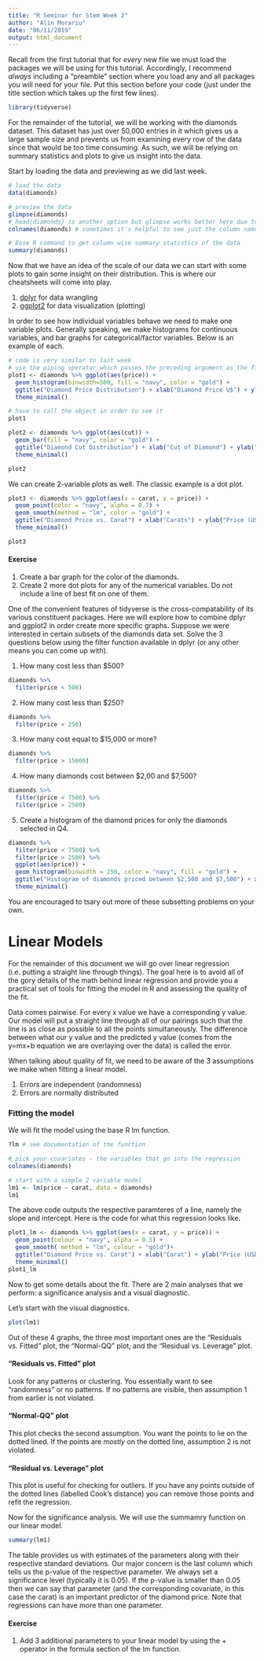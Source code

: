 ```yaml
---
title: "R Seminar for Stem Week 2"
author: "Alin Morariu"
date: "06/11/2019"
output: html_document
---
```

Recall from the first tutorial that for *every* new file we must load the packages we will be using for this tutorial. Accordingly, I recommend *always* including a "preamble" section where you load any and all packages you will need for your file. Put this section before your code (just under the title section which takes up the first few lines).

```r
library(tidyverse)
```
For the remainder of the tutorial, we will be working with the diamonds dataset. This dataset has just over 50,000 entries in it which gives us a large sample size and prevents us from examining every row of the data since that would be too time consuming. As such, we will be relying on summary statistics and plots to give us insight into the data. 

Start by loading the data and previewing as we did last week. 

```r
# load the data
data(diamonds) 

# preview the data
glimpse(diamonds)
# head(diamonds) is another option but glimpse works better here due to the number of columns 
colnames(diamonds) # sometimes it's helpful to see just the column names (more)

# Base R command to get column wise summary statistics of the data
summary(diamonds)
```

Now that we have an idea of the scale of our data we can start with some plots to gain some insight on their distribution. This is where our cheatsheets will come into play.

1. [dplyr](https://rstudio.com/wp-content/uploads/2015/02/data-wrangling-cheatsheet.pdf) for data wrangling
2. [ggplot2](https://rstudio.com/wp-content/uploads/2015/03/ggplot2-cheatsheet.pdf) for data visualization (plotting)

In order to see how individual variables behave we need to make one variable plots. Generally speaking, we make histograms for continuous variables, and bar graphs for categorical/factor variables. Below is an example of each.

```r
# code is very similar to last week
# use the piping operator which passes the preceding argument as the first argument of the following function
plot1 <- diamonds %>% ggplot(aes(price)) + 
  geom_histogram(binwidth=500, fill = "navy", color = "gold") + 
  ggtitle("Diamond Price Distribution") + xlab("Diamond Price U$") + ylab("Frequency") + 
  theme_minimal()

# have to call the object in order to see it
plot1
```

```r
plot2 <- diamonds %>% ggplot(aes(cut)) + 
  geom_bar(fill = "navy", color = "gold") + 
  ggtitle("Diamond Cut Distribution") + xlab("Cut of Diamond") + ylab("Frequency") + 
  theme_minimal()

plot2
```

We can create 2-variable plots as well. The classic example is a dot plot. 

```r
plot3 <- diamonds %>% ggplot(aes(x = carat, y = price)) +
  geom_point(color = "navy", alpha = 0.7) + 
  geom_smooth(method = "lm", color = "gold") + 
  ggtitle("Diamond Price vs. Carat") + xlab("Carats") + ylab("Price (USD)") +
  theme_minimal()

plot3
```


#### Exercise

1. Create a bar graph for the color of the diamonds. 
2. Create 2 more dot plots for any of the numerical variables. Do not include a line of best fit on one of them. 

One of the convenient features of tidyverse is the cross-compatability of its various constituent packages. Here we will explore how to combine dplyr and ggplot2 in order create more specific graphs. Suppose we were interested in certain subsets of the diamonds data set. Solve the 3 questions below using the filter function available in dplyr (or any other means you can come up with). 

1. How many cost less than $500?
```r
diamonds %>% 
  filter(price < 500)
```

2. How many cost less than \$250?
```r
diamonds %>% 
  filter(price < 250)
```

3. How many cost equal to \$15,000 or more?
```r
diamonds %>% 
  filter(price > 15000)
```

4. How many diamonds cost between \$2,00 and \$7,500?
```r
diamonds %>% 
  filter(price < 7500) %>% 
  filter(price > 2500)
```

5. Create a histogram of the diamond prices for only the diamonds selected in Q4. 
```r
diamonds %>% 
  filter(price < 7500) %>% 
  filter(price > 2500) %>% 
  ggplot(aes(price)) + 
  geom_histogram(binwidth = 250, color = "navy", fill = "gold") + 
  ggtitle("Histogram of diamonds priced between $2,500 and $7,500") + xlab("Price") + ylab("Frequency") + 
  theme_minimal()
```

You are encouraged to tsary out more of these subsetting problems on your own.

# Linear Models 

For the remainder of this document we will go over linear regression (i.e. putting a straight line through things). The goal here is to avoid all of the gory details of the math behind linear regression and provide you a practical set of tools for fitting the model in R and assessing the quality of the fit. 

Data comes pairwise. For every x value we have a corresponding y value. Our model will put a straight line through all of our pairings such that the line is as close as possible to all the points simultaneously. The difference between what our y value and the predicted y value (comes from the y=mx+b equation we are overlaying over the data) is called the error. 

When talking about quality of fit, we need to be aware of the 3 assumptions we make when fitting a linear model.

1. Errors are independent (randomness)
2. Errors are normally distributed 

### Fitting the model

We will fit the model using the base R lm function. 

```r
?lm # see documentation of the function

# pick your covariates - the variables that go into the regression
colnames(diamonds)

# start with a simple 2 variable model
lm1 <- lm(price ~ carat, data = diamonds)
lm1
```
 
The above code outputs the respective paramteres of a line, namely the slope and intercept. Here is the code for what this regression looks like.

```r
plot1_lm <- diamonds %>% ggplot(aes(x = carat, y = price)) +
  geom_point(colour = "navy", alpha = 0.5) + 
  geom_smooth( method = "lm", colour = "gold")+
  ggtitle("Diamond Price vs. Carat") + xlab("Carat") + ylab("Price (USD)") + 
  theme_minimal()
plot1_lm
```

Now to get some details about the fit. There are 2 main analyses that we perform: a significance analysis and a visual diagnostic. 

Let's start with the visual diagnostics. 

```r
plot(lm1)
```

Out of these 4 graphs, the three most important ones are the "Residuals vs. Fitted" plot, the "Normal-QQ" plot, and the "Residual vs. Leverage" plot. 

#### "Residuals vs. Fitted" plot

Look for any patterns or clustering. You essentially want to see "randomness" or no patterns. If no patterns are visible, then assumption 1 from earlier is not violated. 

#### "Normal-QQ" plot

This plot checks the second assumption. You want the points to lie on the dotted lined. If the points are *mostly* on the dotted line, assumption 2 is not violated. 

#### "Residual vs. Leverage" plot

This plot is useful for checking for outliers. If you have any points outside of the dotted lines (labelled Cook's distance) you can remove those points and refit the regression. 

Now for the significance analysis. We will use the summamry function on our linear model. 

```r
summary(lm1)
```

The table provides us with estimates of the parameters along with their respective standard deviations. Our major concern is the last column which tells us the p-value of the respective parameter. We always set a significance level (typically it is 0.05). If the p-value is smaller than 0.05 then we can say that parameter (and the corresponding covariate, in this case the carat) is an important predictor of the diamond price. Note that regressions can have more than one parameter. 

#### Exercise

1. Add 3 additional parameters to your linear model by using the + operator in the formula section of the lm function.
